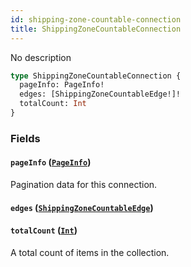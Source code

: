 ```yaml
---
id: shipping-zone-countable-connection
title: ShippingZoneCountableConnection
---
```


No description

```graphql
type ShippingZoneCountableConnection {
  pageInfo: PageInfo!
  edges: [ShippingZoneCountableEdge!]!
  totalCount: Int
}
```

### Fields

#### `pageInfo` ([`PageInfo`](../../../developer/api-reference/objects/page-info))

Pagination data for this connection.

#### `edges` ([`ShippingZoneCountableEdge`](../../../developer/api-reference/objects/shipping-zone-countable-edge))

#### `totalCount` ([`Int`](../../../developer/api-reference/scalars/int))

A total count of items in the collection.
